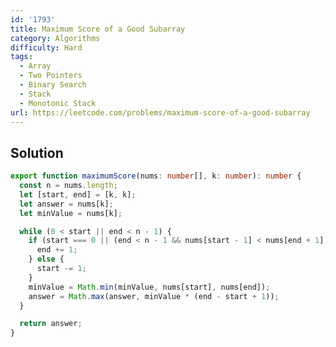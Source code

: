 ```yaml
---
id: '1793'
title: Maximum Score of a Good Subarray
category: Algorithms
difficulty: Hard
tags:
  - Array
  - Two Pointers
  - Binary Search
  - Stack
  - Monotonic Stack
url: https://leetcode.com/problems/maximum-score-of-a-good-subarray
---
```


## Solution

```typescript showLineNumbers
export function maximumScore(nums: number[], k: number): number {
  const n = nums.length;
  let [start, end] = [k, k];
  let answer = nums[k];
  let minValue = nums[k];

  while (0 < start || end < n - 1) {
    if (start === 0 || (end < n - 1 && nums[start - 1] < nums[end + 1])) {
      end += 1;
    } else {
      start -= 1;
    }
    minValue = Math.min(minValue, nums[start], nums[end]);
    answer = Math.max(answer, minValue * (end - start + 1));
  }

  return answer;
}
```
